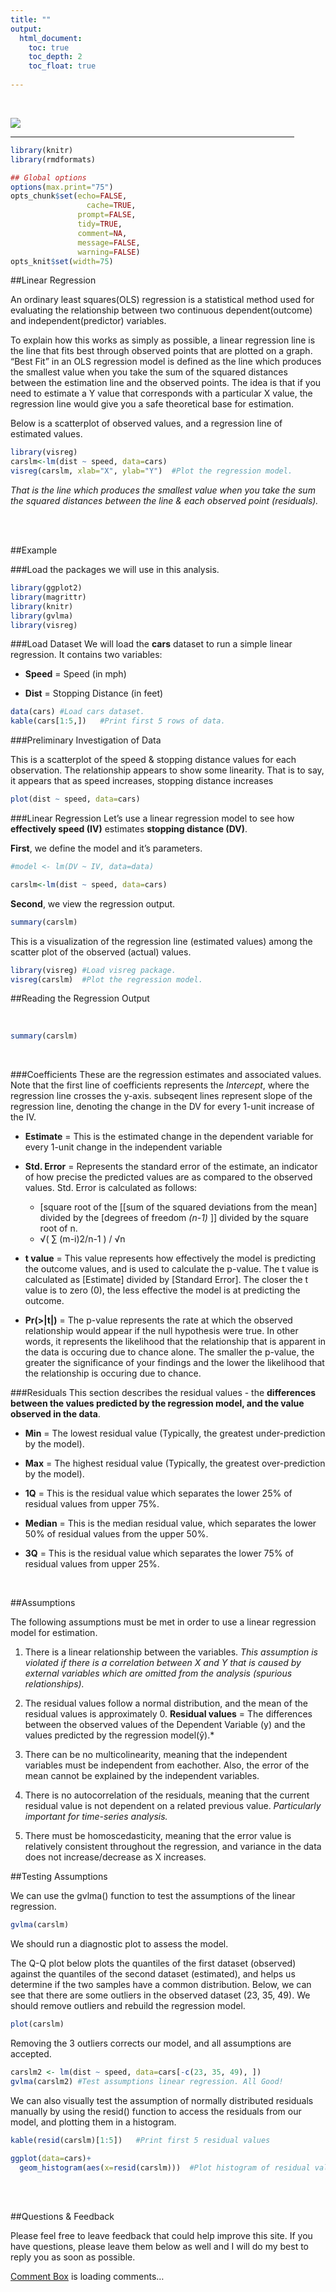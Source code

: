 ```yaml
---
title: ""
output: 
  html_document:
    toc: true
    toc_depth: 2
    toc_float: true
     
---
```


<br/>

![](/Users/Brett/Desktop/AWR/analyticswithr/Data Analysis.png)

<hr width="90%">

```r
library(knitr)
library(rmdformats)

## Global options
options(max.print="75")
opts_chunk$set(echo=FALSE,
	             cache=TRUE,
               prompt=FALSE,
               tidy=TRUE,
               comment=NA,
               message=FALSE,
               warning=FALSE)
opts_knit$set(width=75)
```


##Linear Regression

An ordinary least squares(OLS) regression is a statistical method used for evaluating the relationship between two continuous dependent(outcome) and independent(predictor) variables.


To explain how this works as simply as possible, a linear regression line is the line that fits best through  observed points that are plotted on a graph. "Best Fit" in an OLS regression model is defined as the line which produces the smallest value when you take the sum of the squared distances between the estimation line and the observed points. The idea is that if you need to estimate a Y value that corresponds with a particular X value, the regression line would give you a safe theoretical base for estimation.


Below is a scatterplot of observed values, and a regression line of estimated values.

```r
library(visreg)
carslm<-lm(dist ~ speed, data=cars)
visreg(carslm, xlab="X", ylab="Y")  #Plot the regression model.
```

*That is the line which produces the smallest value when you take the sum the squared distances between the line & each observed point (residuals).*

<br/>
<br/>

##Example

###Load the packages we will use in this analysis.
```r
library(ggplot2)
library(magrittr)
library(knitr)
library(gvlma)
library(visreg)
```

###Load Dataset
We will load the **cars** dataset to run a simple linear regression. It contains two variables:

* **Speed** = Speed (in mph)

* **Dist** = Stopping Distance (in feet)

```r
data(cars) #Load cars dataset.
kable(cars[1:5,])   #Print first 5 rows of data.
```


###Preliminary Investigation of Data

This is a scatterplot of the speed & stopping distance values for each observation. The relationship appears to show some linearity. That is to say, it appears that as speed increases, stopping distance increases
```r
plot(dist ~ speed, data=cars)
```

###Linear Regression
Let's use a linear regression model to see how **effectively speed (IV)** estimates **stopping distance (DV)**.


**First**, we define the model and it's parameters.
```r
#model <- lm(DV ~ IV, data=data)

carslm<-lm(dist ~ speed, data=cars)
```


**Second**, we view the regression output.
```r
summary(carslm)
```


This is a visualization of the regression line (estimated values) among the scatter plot of the observed (actual) values.

```r
library(visreg) #Load visreg package.
visreg(carslm)  #Plot the regression model.
```

##Reading the Regression Output

<br/>
```r
summary(carslm)
```

<br/>

###Coefficients
These are the regression estimates and associated values. Note that the first line of coefficients represents the *Intercept*, where the regression line crosses the y-axis. subseqent lines represent slope of the regression line, denoting the change in the DV for every 1-unit increase of the IV.


* **Estimate** = This is the estimated change in the dependent variable for every 1-unit change in the independent variable

* **Std. Error** = Represents the standard error of the estimate, an indicator of how precise the predicted values are as compared to the observed values. Std. Error is calculated as follows:

    + [square root of the [[sum of the squared deviations from the mean] divided by the [degrees of freedom *(n-1)* ]] divided by the square root of n.
    + √( ∑ (m-i)2/n-1 ) / √n



* **t value** = This value represents how effectively the model is predicting the outcome values, and is used to calculate the p-value. The t value is calculated as [Estimate] divided by [Standard Error]. The closer the t value is to zero (0), the less effective the model is at predicting the outcome. 

* **Pr(>|t|)** = The p-value represents the rate at which the observed relationship would appear if the null hypothesis were true. In other words, it represents the likelihood that the relationship that is apparent in the data is occuring due to chance alone. The smaller the p-value, the greater the significance of your findings and the lower the likelihood that the relationship is occuring due to chance.



###Residuals
This section describes the residual values - the **differences between the values predicted by the regression model, and the value observed in the data**.

* **Min** = The lowest residual value (Typically, the greatest under-prediction by the model).

* **Max** = The highest residual value (Typically, the greatest over-prediction by the model).

* **1Q** = This is the residual value which separates the lower 25% of residual values from upper 75%. 

* **Median** = This is the median residual value, which separates the lower 50% of residual values from the upper 50%.

* **3Q** = This is the residual value which separates the lower 75% of residual values from upper 25%. 

<br/>

##Assumptions

The following assumptions must be met in order to use a linear regression model for estimation.

1. There is a linear relationship between the variables. *This assumption is violated if there is a correlation between X and Y that is caused by external variables which are omitted from the analysis (spurious relationships).*

2. The residual values follow a normal distribution, and the mean of the residual values is approximately 0. **Residual values** = The differences between the observed values of the Dependent Variable (y) and the values predicted by the regression model(ŷ).*

3. There can be no multicolinearity, meaning that the independent variables must be independent from eachother. Also, the error of the mean cannot be explained by the independent variables.

4. There is no autocorrelation of the residuals, meaning that the current residual value is not dependent on a related previous value. *Particularly important for time-series analysis.*

5. There must be homoscedasticity, meaning that the error value is relatively consistent throughout the regression, and variance in the data does not increase/decrease as X increases.

##Testing Assumptions

We can use the gvlma() function to test the assumptions of the linear regression.
```r
gvlma(carslm) 
```


We should run a diagnostic plot to assess the model.


The Q-Q plot below plots the quantiles of the first dataset (observed) against the quantiles of the second dataset (estimated), and helps us determine if the two samples have a common distribution. Below, we can see that there are some outliers in the observed dataset (23, 35, 49). We should remove outliers and rebuild the regression model.
```r
plot(carslm)
```



 Removing the 3 outliers corrects our model, and all assumptions are accepted.
```r
carslm2 <- lm(dist ~ speed, data=cars[-c(23, 35, 49), ])
gvlma(carslm2) #Test assumptions linear regression. All Good!
```


We can also visually test the assumption of normally distributed residuals manually by using the resid() function to access the residuals from our model, and plotting them in a histogram.
```r
kable(resid(carslm)[1:5])   #Print first 5 residual values

ggplot(data=cars)+
  geom_histogram(aes(x=resid(carslm)))  #Plot histogram of residual values.
```


<br/>
<br/>

##Questions & Feedback

Please feel free to leave feedback that could help improve this site. If you have questions, please leave them below as well and I will do my best to reply you as soon as possible.

<!-- begin wwww.htmlcommentbox.com -->
 <div id="HCB_comment_box"><a href="http://www.htmlcommentbox.com">Comment Box</a> is loading comments...</div>
 <link rel="stylesheet" type="text/css" href="//www.htmlcommentbox.com/static/skins/bootstrap/twitter-bootstrap.css?v=0" />
 <script type="text/javascript" id="hcb"> /*<!--*/ if(!window.hcb_user){hcb_user={};} (function(){var s=document.createElement("script"), l=hcb_user.PAGE || (""+window.location).replace(/'/g,"%27"), h="//www.htmlcommentbox.com";s.setAttribute("type","text/javascript");s.setAttribute("src", h+"/jread?page="+encodeURIComponent(l).replace("+","%2B")+"&mod=%241%24wq1rdBcg%244H85ttEMCGYTG2GQHqvK7."+"&opts=16862&num=10&ts=1500291878957");if (typeof s!="undefined") document.getElementsByTagName("head")[0].appendChild(s);})(); /*-->*/ </script>
<!-- end www.htmlcommentbox.com -->



